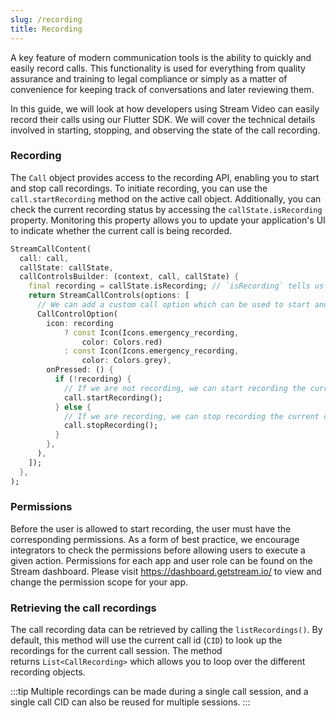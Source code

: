 ```yaml
---
slug: /recording
title: Recording
---
```

A key feature of modern communication tools is the ability to quickly and easily record calls. This functionality is used for everything from quality assurance and training to legal compliance or simply as a matter of convenience for keeping track of conversations and later reviewing them.

In this guide, we will look at how developers using Stream Video can easily record their calls using our Flutter SDK. We will cover the technical details involved in starting, stopping, and observing the state of the call recording.

### Recording
The `Call` object provides access to the recording API, enabling you to start and stop call recordings. To initiate recording, you can use the `call.startRecording` method on the active call object. Additionally, you can check the current recording status by accessing the `callState.isRecording` property. Monitoring this property allows you to update your application's UI to indicate whether the current call is being recorded.

```dart
StreamCallContent(
  call: call,
  callState: callState,
  callControlsBuilder: (context, call, callState) {
    final recording = callState.isRecording; // `isRecording` tells us whether the call is currently being recorded
    return StreamCallControls(options: [
      // We can add a custom call option which can be used to start and stop recording
      CallControlOption(
        icon: recording
            ? const Icon(Icons.emergency_recording,
                color: Colors.red)
            : const Icon(Icons.emergency_recording,
                color: Colors.grey),
        onPressed: () {
          if (!recording) {
            // If we are not recording, we can start recording the current call
            call.startRecording();
          } else {
            // If we are recording, we can stop recording the current call
            call.stopRecording();
          }
        },
      ),
    ]);
  },
);
```

### Permissions

Before the user is allowed to start recording, the user must have the corresponding permissions. As a form of best practice, we encourage integrators to check the permissions before allowing users to execute a given action. Permissions for each app and user role can be found on the Stream dashboard. Please visit https://dashboard.getstream.io/ to view and change the permission scope for your app.

### Retrieving the call recordings

The call recording data can be retrieved by calling the `listRecordings()`. By default, this method will use the current call id (`CID`) to look up the recordings for the current call session. The method returns `List<CallRecording>` which allows you to loop over the different recording objects.

:::tip
Multiple recordings can be made during a single call session, and a single call CID can also be reused for multiple sessions.
:::